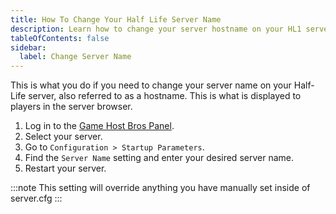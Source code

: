 ```yaml
---
title: How To Change Your Half Life Server Name
description: Learn how to change your server hostname on your HL1 server.
tableOfContents: false
sidebar:
  label: Change Server Name
---
```


This is what you do if you need to change your server name on your Half-Life server, also referred to as a hostname. This is what is displayed to players in the server browser.
<Steps>
1. Log in to the [Game Host Bros Panel](https://panel.gamehostbros.com/).
2. Select your server.
3. Go to `Configuration > Startup Parameters`.
4. Find the `Server Name` setting and enter your desired server name.
5. Restart your server.
</Steps>
:::note
This setting will override anything you have manually set inside of server.cfg
:::